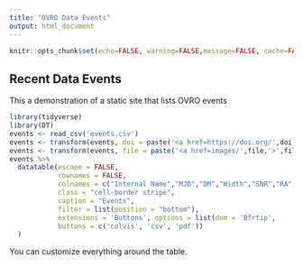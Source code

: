 ```yaml
---
title: "OVRO Data Events"
output: html_document
---
```


```r
knitr::opts_chunk$set(echo=FALSE, warning=FALSE,message=FALSE, cache=FALSE)
```

## Recent Data Events

This a demonstration of a static site that lists OVRO events




```r
library(tidyverse)
library(DT)
events <- read_csv('events.csv')
events <- transform(events, doi = paste('<a href=https://doi.org/',doi,'>',doi,'</a>',sep=""))
events <- transform(events, file = paste('<a href=images/',file,'>',file,'</a>',sep=""))
events %>%
  datatable(escape = FALSE,
            rownames = FALSE, 
            colnames = c("Internal Name","MJD","DM","Width","SNR","RA","Dec","RADecErr","Notes","doi","file"),
            class = "cell-border stripe", 
            caption = "Events",
            filter = list(position = "bottom"),
            extensions = 'Buttons', options = list(dom = 'Bfrtip',
            buttons = c('colvis', 'csv', 'pdf'))
  )

```

You can customize everything around the table.